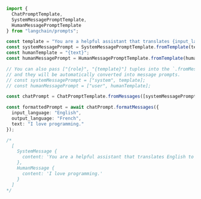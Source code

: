 ```typescript
import {
  ChatPromptTemplate,
  SystemMessagePromptTemplate,
  HumanMessagePromptTemplate
} from "langchain/prompts";

const template = "You are a helpful assistant that translates {input_language} to {output_language}.";
const systemMessagePrompt = SystemMessagePromptTemplate.fromTemplate(template);
const humanTemplate = "{text}";
const humanMessagePrompt = HumanMessagePromptTemplate.fromTemplate(humanTemplate);

// You can also pass ["{role}", "{template}"] tuples into the `.fromMessages()` method
// and they will be automatically converted into message prompts.
// const systemMessagePrompt = ["system", template];
// const humanMessagePrompt = ["user", humanTemplate];

const chatPrompt = ChatPromptTemplate.fromMessages([systemMessagePrompt, humanMessagePrompt]);

const formattedPrompt = await chatPrompt.formatMessages({
  input_language: "English",
  output_language: "French",
  text: "I love programming."
});
```

```typescript
/*
  [
    SystemMessage {
      content: 'You are a helpful assistant that translates English to French.'
    },
    HumanMessage {
      content: 'I love programming.'
    }
  ]
*/
```
